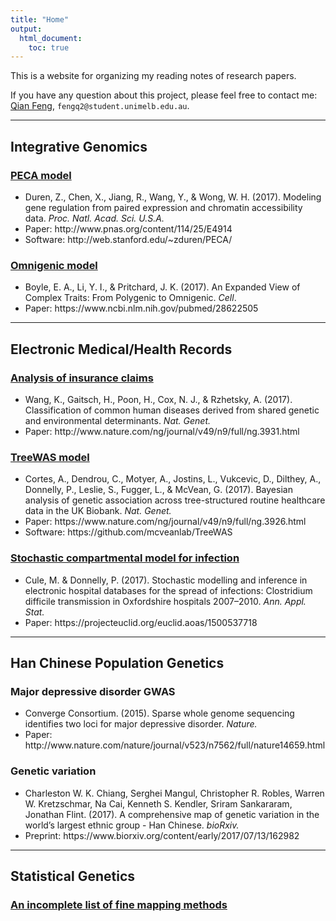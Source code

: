 ```yaml
---
title: "Home"
output:
  html_document:
    toc: true
---
```


This is a website for organizing my reading notes of research papers.

If you have any question about this project, please feel free to contact me:
[Qian Feng](https://qianfeng2.github.io), `fengq2@student.unimelb.edu.au`.

***

## Integrative Genomics

### [PECA model]()

- Duren, Z., Chen, X., Jiang, R., Wang, Y., & Wong, W. H. (2017). Modeling gene regulation from paired expression and chromatin accessibility data. *Proc. Natl. Acad. Sci. U.S.A.*
- Paper: http://www.pnas.org/content/114/25/E4914
- Software: http://web.stanford.edu/~zduren/PECA/

### [Omnigenic model]()

- Boyle, E. A., Li, Y. I., & Pritchard, J. K. (2017). An Expanded View of Complex Traits: From Polygenic to Omnigenic. *Cell*.
- Paper: https://www.ncbi.nlm.nih.gov/pubmed/28622505 

***

## Electronic Medical/Health Records

### [Analysis of insurance claims]()

- Wang, K., Gaitsch, H., Poon, H., Cox, N. J., & Rzhetsky, A. (2017). Classification of common human diseases derived from shared genetic and environmental determinants. *Nat. Genet.*
- Paper: http://www.nature.com/ng/journal/v49/n9/full/ng.3931.html

### [TreeWAS model]()

- Cortes, A., Dendrou, C., Motyer, A., Jostins, L., Vukcevic, D., Dilthey, A., Donnelly, P., Leslie, S., Fugger, L., & McVean, G. (2017). Bayesian analysis of genetic association across tree-structured routine healthcare data in the UK Biobank. *Nat. Genet.*
- Paper: https://www.nature.com/ng/journal/v49/n9/full/ng.3926.html 
- Software: https://github.com/mcveanlab/TreeWAS

### [Stochastic compartmental model for infection]()

- Cule, M. & Donnelly, P. (2017). Stochastic modelling and inference in electronic hospital databases for the spread of infections: Clostridium difficile transmission in Oxfordshire hospitals 2007–2010. *Ann. Appl. Stat.*
- Paper: https://projecteuclid.org/euclid.aoas/1500537718

***

## Han Chinese Population Genetics

### Major depressive disorder GWAS

- Converge Consortium. (2015). Sparse whole genome sequencing identifies two loci for major depressive disorder. *Nature.*
- Paper: http://www.nature.com/nature/journal/v523/n7562/full/nature14659.html

### Genetic variation

- Charleston W. K. Chiang, Serghei Mangul, Christopher R. Robles, Warren W. Kretzschmar, Na Cai, Kenneth S. Kendler, Sriram Sankararam, Jonathan Flint. (2017). A comprehensive map of genetic variation in the world's largest ethnic group - Han Chinese. *bioRxiv.*
- Preprint: https://www.biorxiv.org/content/early/2017/07/13/162982

***

## Statistical Genetics

### [An incomplete list of fine mapping methods](fine_mapping)
